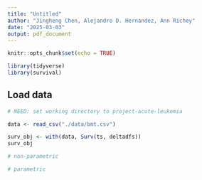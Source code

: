 ```yaml
---
title: "Untitled"
author: "Jingheng Chen, Alejandro D. Hernandez, Ann Richey"
date: "2025-03-03"
output: pdf_document
---
```


```r
knitr::opts_chunk$set(echo = TRUE)

library(tidyverse)
library(survival)


```

## Load data
```r
# NEED: set working directory to project-acute-leukemia

data <- read_csv("./data/bmt.csv")
```

```r
surv_obj <- with(data, Surv(ts, deltadfs))
surv_obj
```

```r
# non-parametric

# parametric
```

```r

```

